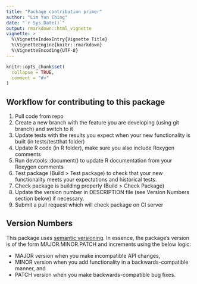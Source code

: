 ```yaml
---
title: "Package contribution primer"
author: "Lim Yun Ching"
date: "`r Sys.Date()`"
output: rmarkdown::html_vignette
vignette: >
  %\VignetteIndexEntry{Vignette Title}
  %\VignetteEngine{knitr::rmarkdown}
  %\VignetteEncoding{UTF-8}
---
```


```r
knitr::opts_chunk$set(
  collapse = TRUE,
  comment = "#>"
)
```
## Workflow for contributing to this package

1. Pull code from repo
2. Create a new branch with the feature you are developing (using git branch) and switch to it
3. Update tests with the results you expect when your new functionality is built (in tests/testthat folder)
4. Update R code (in R folder), make sure you also include Roxygen comments
5. Run devtools::document() to update R documentation from your Roxygen comments
6. Test package (Build > Test package) to check that your new functionality meets your expectations and historical tests. 
7. Check package is building properly (Build > Check Package)
8. Update the version number in DESCRIPTION file (see Version Numbers section below) if necessary.
9. Submit a pull request which will check package on CI server

## Version Numbers

This package uses [semantic versioning](https://semver.org/). In essence, the package's version is of the form MAJOR.MINOR.PATCH and increments using the below logic:

* MAJOR version when you make incompatible API changes,
* MINOR version when you add functionality in a backwards-compatible manner, and
* PATCH version when you make backwards-compatible bug fixes.
